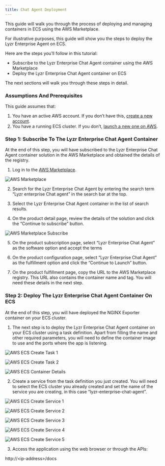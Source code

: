 ```yaml
---
title: Chat Agent Deployment
---
```


This guide will walk you through the process of deploying and managing containers in ECS using the AWS Marketplace.

For illustrative purposes, this guide will show you the steps to deploy the Lyzr Enterprise Agent on ECS.

Here are the steps you’ll follow in this tutorial:

- Subscribe to the Lyzr Enterprise Chat Agent container using the AWS Marketplace
- Deploy the Lyzr Enterprise Chat Agent container on ECS

The next sections will walk you through these steps in detail.

### Assumptions And Prerequisites

This guide assumes that:
1. You have an active AWS account. If you don’t have this, [create a new account](https://aws.amazon.com/).
2. You have a running ECS cluster. If you don’t, [launch a new one on AWS](https://docs.aws.amazon.com/ecs/).

### Step 1: Subscribe To The Lyzr Enterprise Chat Agent Container

At the end of this step, you will have subscribed to the Lyzr Enterprise Chat Agent container solution in the AWS Marketplace and obtained the details of the registry.

1. Log in to the [AWS Marketplace](https://aws.amazon.com/marketplace).

![AWS Marketplace](../../assets/images/aws-marketplace/aws-marketplace.png)

2. Search for the Lyzr Enterprise Chat Agent by entering the search term “Lyzr enterprise Chat agent” in the search bar at the top.

3. Select the Lyzr Enterprise Chat Agent container in the list of search results.

4. On the product detail page, review the details of the solution and click the “Continue to subscribe” button.

![AWS Marketplace Subscribe](../../assets/images/aws-marketplace/aws-marketplace-subscribe.png)

5. On the product subscription page, select “Lyzr Enterprise Chat Agent” as the software option and accept the terms

6. On the product configuration page, select “Lyzr Enterprise Chat Agent” as the fulfillment option and click the “Continue to Launch” button.

7. On the product fulfillment page, copy the URL to the AWS Marketplace registry. This URL also contains the container name and tag. You will need these details in the next step.

### Step 2: Deploy The Lyzr Enterprise Chat Agent Container On ECS

At the end of this step, you will have deployed the NGINX Exporter container on your ECS cluster.

1. The next step is to deploy the Lyzr Enterprise Chat Agent container on your ECS cluster using a task definition. Apart from filling the name and other required parameters, you will need to define the container image to use and the ports where the app is listening.

![AWS ECS Create Task 1](../../assets/images/aws-marketplace/aws-ecs-task-1.png)

![AWS ECS Create Task 2](../../assets/images/aws-marketplace/aws-ecs-task-2.png)

![AWS ECS Container Details](../../assets/images/aws-marketplace/aws-ecs-container.png)

2. Create a service from the task definition you just created. You will need to select the ECS cluster you already created and set the name of the service you are creating, in this case “lyzr-enterprise-chat-agent”.

![AWS ECS Create Service 1](../../assets/images/aws-marketplace/aws-ecs-create-service-1.png)

![AWS ECS Create Service 2](../../assets/images/aws-marketplace/aws-ecs-create-service-2.png)

![AWS ECS Create Service 3](../../assets/images/aws-marketplace/aws-ecs-create-service-3.png)

![AWS ECS Create Service 4](../../assets/images/aws-marketplace/aws-ecs-create-service-4.png)

![AWS ECS Create Service 5](../../assets/images/aws-marketplace/aws-ecs-create-service-5.png)

3. Access the application using the web browser or through the APIs: 

http://\<ip-address\>/docs